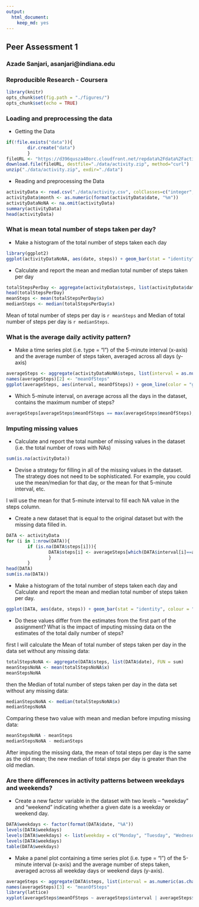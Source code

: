 ```yaml
---
output:
  html_document:
    keep_md: yes
---
```

## Peer Assessment 1 

### Azade Sanjari, asanjari@indiana.edu

### Reproducible Research - Coursera
```r
library(knitr)
opts_chunk$set(fig.path = "./figures/")
opts_chunk$set(echo = TRUE)
```

### Loading and preprocessing the data
* Getting the Data
```r
if(!file.exists("data")){
        dir.create("data")
        }
fileURL <- "https://d396qusza40orc.cloudfront.net/repdata%2Fdata%2Factivity.zip"
download.file(fileURL, destfile="./data/activity.zip", method="curl")
unzip("./data/activity.zip", exdir="./data")
```

* Reading and preprocessing the Data
```r
activityData <- read.csv("./data/activity.csv", colClasses=c("integer", "Date", "integer"))
activityData$month <- as.numeric(format(activityData$date, "%m"))
activityDataNoNA <- na.omit(activityData)
summary(activityData)
head(activityData)
```

### What is mean total number of steps taken per day?
* Make a histogram of the total number of steps taken each day
```r
library(ggplot2)
ggplot(activityDataNoNA, aes(date, steps)) + geom_bar(stat = "identity", colour = "green", fill = "green", width = 0.7) + facet_grid(. ~ month, scales = "free") + labs(title = "Total Number of Steps Per Day", x = "Date", y = "Total number of steps")
```

* Calculate and report the mean and median total number of steps taken per day
```r
totalStepsPerDay <- aggregate(activityData$steps, list(activityData$date), FUN = sum, na.rm=TRUE)
head(totalStepsPerDay)
meanSteps <- mean(totalStepsPerDay$x)
medianSteps <- median(totalStepsPerDay$x)
```

Mean of total number of steps per day is `r meanSteps` and Median of total number of steps per day is `r medianSteps`.

### What is the average daily activity pattern?
* Make a time series plot (i.e. type = "l") of the 5-minute interval (x-axis) and the average number of steps taken, averaged across all days (y-axis)
```r
averageSteps <- aggregate(activityDataNoNA$steps, list(interval = as.numeric(as.character(activityDataNoNA$interval))), FUN = "mean")
names(averageSteps)[2] <- "meanOfSteps"
ggplot(averageSteps, aes(interval, meanOfSteps)) + geom_line(color = "green", size = 0.8) + labs(title = "Time Series Plot of the 5-minute Interval", x = "5-minute intervals", y = "Average Number of Steps")
```

* Which 5-minute interval, on average across all the days in the dataset, contains the maximum number of steps?
```r
averageSteps[averageSteps$meanOfSteps == max(averageSteps$meanOfSteps), ]
```

### Imputing missing values
* Calculate and report the total number of missing values in the dataset (i.e. the total number of rows with NAs)
```r
sum(is.na(activityData))
```

* Devise a strategy for filling in all of the missing values in the dataset. The strategy does not need to be sophisticated. For example, you could use the mean/median for that day, or the mean for that 5-minute interval, etc.

I will use the mean for that 5-minute interval to fill each NA value in the steps column.

* Create a new dataset that is equal to the original dataset but with the missing data filled in.
```r
DATA <- activityData
for (i in 1:nrow(DATA)){
        if (is.na(DATA$steps[i])){
                DATA$steps[i] <- averageSteps[which(DATA$interval[i]==averageSteps$interval),         ]$meanOfSteps
                }
        }
head(DATA)
sum(is.na(DATA))
```

* Make a histogram of the total number of steps taken each day and Calculate and report the mean and median total number of steps taken per day. 
```r
ggplot(DATA, aes(date, steps)) + geom_bar(stat = "identity", colour = "green", fill = "green", width = 0.7) + facet_grid(. ~ month, scales = "free") + labs(title = "Histogram of Total Number of Steps Per Day (without missing data)", x = "Date", y = "Total number of steps")
```

* Do these values differ from the estimates from the first part of the assignment? What is the impact of imputing missing data on the estimates of the total daily number of steps?

first I will calculate the Mean of total number of steps taken per day in the data set without any missing data:
```r
totalStepsNoNA <- aggregate(DATA$steps, list(DATA$date), FUN = sum)
meanStepsNoNA <- mean(totalStepsNoNA$x)
meanStepsNoNA
```

then the Median of total number of steps taken per day in the data set without any missing data:
```r
medianStepsNoNA <- median(totalStepsNoNA$x)
medianStepsNoNA
```

Comparing these two value with mean and median before imputing missing data:
```r
meanStepsNoNA - meanSteps
medianStepsNoNA - medianSteps
```
After imputing the missing data, the mean of total steps per day is the same as the old mean; the new median of total steps per day is greater than the old median.

### Are there differences in activity patterns between weekdays and weekends?
* Create a new factor variable in the dataset with two levels – “weekday” and “weekend” indicating whether a given date is a weekday or weekend day.
```r
DATA$weekdays <- factor(format(DATA$date, "%A"))
levels(DATA$weekdays)
levels(DATA$weekdays) <- list(weekday = c("Monday", "Tuesday", "Wednesday", "Thursday", "Friday"), weekend = c("Saturday", "Sunday"))
levels(DATA$weekdays)
table(DATA$weekdays)
```

* Make a panel plot containing a time series plot (i.e. type = "l") of the 5-minute interval (x-axis) and the average number of steps taken, averaged across all weekday days or weekend days (y-axis).
```r
averageSteps <- aggregate(DATA$steps, list(interval = as.numeric(as.character(DATA$interval)), weekdays = DATA$weekdays), FUN = mean)
names(averageSteps)[3] <- "meanOfSteps"
library(lattice)
xyplot(averageSteps$meanOfSteps ~ averageSteps$interval | averageSteps$weekdays, layout = c(1, 2), type = "l", xlab = "Interval", ylab = "Number of steps")
```
